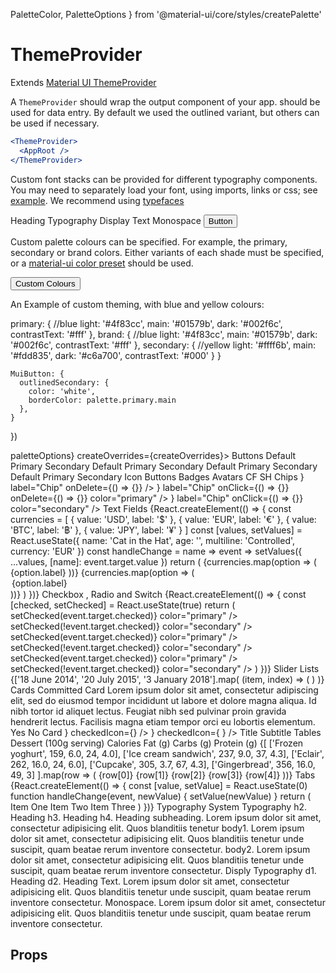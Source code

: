   PaletteColor,
  PaletteOptions
} from '@material-ui/core/styles/createPalette'

<Meta title="components|ThemeProvider" component={ThemeProvider} />

# ThemeProvider

Extends [Material UI ThemeProvider](https://material-ui.com/styles/api/#themeprovider)

A `ThemeProvider` should wrap the output component of your app. should be used for data entry. By default we used the outlined variant,
but others can be used if necessary.

```jsx
<ThemeProvider>
  <AppRoot />
</ThemeProvider>
```


Custom font stacks can be provided for different typography components. You may need to separately load your font, using imports, links or css; see [example](https://github.com/commitd/components/tree/master/example).
We recommend using [typefaces](https://github.com/KyleAMathews/typefaces)

<Preview>
  <Story name="default">
    <ThemeProvider
      fonts={{
        typography: { fontFamily: '"Helvetica Neue"' },
        text: { fontFamily: '"Times New Roman"' },
        display: { fontFamily: 'Arial, sans-serif', fontWeight: 700 },
        mono: { fontFamily: 'monospace', fontWeight: 100 }
      }}
    >
      <Heading.h2>Heading</Heading.h2>
      <Typography>Typography</Typography>
      <Display.d1>Display</Display.d1>
      <Text>Text</Text>
      <Monospace>Monospace</Monospace>
      <Button color="primary">Button</Button>
    </ThemeProvider>
  </Story>
</Preview>

Custom palette colours can be specified. For example, the primary, secondary or brand colors. Either variants of each shade must be specified, or a [material-ui color preset](https://material-ui.com/customization/color/#color) should be used.

<Preview>
  <Story name="colors">
    <ThemeProvider
      paletteColors={{primary: blueGrey, brand: cyan}}
    >
      <Button color="primary">Custom Colours</Button>
    </ThemeProvider>
  </Story>
</Preview>

An Example of custom theming, with blue and yellow colours:

  primary: {
    //blue
    light: '#4f83cc',
    main: '#01579b',
    dark: '#002f6c',
    contrastText: '#fff'
  },
    brand: {
    //blue
    light: '#4f83cc',
    main: '#01579b',
    dark: '#002f6c',
    contrastText: '#fff'
  },
  secondary: {
    //yellow
    light: '#ffff6b',
    main: '#fdd835',
    dark: '#c6a700',
    contrastText: '#000'
  }
}


    MuiButton: {
      outlinedSecondary: {
        color: 'white',
        borderColor: palette.primary.main
      },
    }
  })

<Preview>
  <Story name="custom-theming">
  <C.ThemeProvider style={{ width: '100%', height: '100%', border: '1px' }} createPaletteOptions={() =>
   paletteOptions} createOverrides={createOverrides}>
    <Background width="1VH">
      <C.Caption>
        <C.Link href="/components/?path=/docs/components-button--default-story">
          Buttons
        </C.Link>
      </C.Caption>
      <C.Column flexWrap="wrap">
        <C.Flex
          flexGrow={1}
          p={3}
          m={1}
          justifyContent="space-evenly"
          border="1px solid black"
        >
          <C.Column>
            <C.Button m={3}>Default</C.Button>
            <C.Button m={3} color="primary">
              Primary
            </C.Button>
            <C.Button m={3} color="secondary">
              Secondary
            </C.Button>
          </C.Column>
          <C.Column>
            <C.Button m={3} variant="outlined">
              Default
            </C.Button>
            <C.Button m={3} variant="outlined" color="primary">
              Primary
            </C.Button>
            <C.Button m={3} variant="outlined" color="secondary">
              Secondary
            </C.Button>
          </C.Column>
          <C.Column>
            <C.Button m={3} variant="text">
              Default
            </C.Button>
            <C.Button m={3} variant="text" color="primary">
              Primary
            </C.Button>
            <C.Button m={3} variant="text" color="secondary">
              Secondary
            </C.Button>
          </C.Column>
          <C.Column>
            <C.Button disabled={true} m={3}>
              Default
            </C.Button>
            <C.Button disabled={true} m={3} color="primary">
              Primary
            </C.Button>
            <C.Button disabled={true} m={3} color="secondary">
              Secondary
            </C.Button>
          </C.Column>
        </C.Flex>
        <C.Caption>
          <C.Link href="/components/?path=/docs/components-iconbutton--default-story">
            Icon Buttons
          </C.Link>
        </C.Caption>
        <C.Flex
          flexGrow={1}
          p={3}
          m={1}
          justifyContent="space-evenly"
          border="1px solid black"
          bgcolor="background.default"
        >
          <C.IconButton aria-label="delete">
            <C.Icons.Delete />
          </C.IconButton>
          <C.IconButton aria-label="delete" disabled color="primary">
            <C.Icons.Delete />
          </C.IconButton>
          <C.IconButton color="secondary" aria-label="add an alarm">
            <C.Icons.Alarm />
          </C.IconButton>
          <C.IconButton color="primary" aria-label="add to shopping cart">
            <C.Icons.AddShoppingCart />
          </C.IconButton>
        </C.Flex>
        <C.Caption>
          <C.Link href="/components/?path=/docs/components-badge--default-story">
            Badges
          </C.Link>
        </C.Caption>
        <C.Flex
          flexGrow={1}
          p={3}
          pt={4}
          m={1}
          justifyContent="space-evenly"
          border="1px solid black"
          bgcolor="background.default"
        >
          <C.Badge badgeContent={'default'}>
            <C.IconButton>
              <C.Icons.Mail />
            </C.IconButton>
          </C.Badge>
          <C.Badge color="primary" badgeContent={4}>
            <C.IconButton>
              <C.Icons.Mail />
            </C.IconButton>
          </C.Badge>
          <C.Badge color="secondary" badgeContent={87}>
            <C.IconButton>
              <C.Icons.Mail />
            </C.IconButton>
          </C.Badge>
          <C.Badge color="error" badgeContent={1000}>
            <C.IconButton>
              <C.Icons.Mail />
            </C.IconButton>
          </C.Badge>
        </C.Flex>
      </C.Column>
      <C.Caption>
        <C.Link href="/components/?path=/docs/components-avatar--default-story">
          Avatars
        </C.Link>
      </C.Caption>
      <C.Flex
        flexGrow={1}
        p={3}
        pt={4}
        m={1}
        justifyContent="space-evenly"
        border="1px solid black"
        bgcolor="background.defaul"
      >
        <C.Avatar m={1} bgcolor="primary.main" color="primary.contrastText">
          CF
        </C.Avatar>
        <C.Avatar m={1} bgcolor="secondary.main" color="secondary.contrastText">
          SH
        </C.Avatar>
        <C.Avatar m={1}>
          <C.Icons.Folder />
        </C.Avatar>
        <C.Avatar m={1} bgcolor="black" color="white">
          <C.Icons.Pageview />
        </C.Avatar>
        <C.Avatar m={1} bgcolor="primary.light" color="text.primary">
          <C.Icons.Assignment />
        </C.Avatar>
      </C.Flex>
      <C.Caption>
        <C.Link href="/components/?path=/docs/components-chip--default-story">
          Chips
        </C.Link>
      </C.Caption>
      <C.Flex
        flexGrow={1}
        p={3}
        m={1}
        justifyContent="space-evenly"
        border="1px solid black"
        bgcolor="background.defaul"
      >
        <C.Chip
          avatar={<C.Avatar src={commmitImage} />}
          label="Chip"
          onDelete={() => {}}
        />
        <C.Chip label="Chip" />
        <C.Chip
          icon={<C.Icons.Face />}
          label="Chip"
          onClick={() => {}}
          onDelete={() => {}}
          color="primary"
        />
        <C.Chip
          variant="outlined"
          icon={<C.Icons.AccountCircle />}
          label="Chip"
          onClick={() => {}}
          color="secondary"
        />
      </C.Flex>
      <C.Caption>
        <C.Link href="/components/?path=/docs/components-textfield--simple">
          Text Fields
        </C.Link>
      </C.Caption>
      <C.Flex
        flexGrow={1}
        p={3}
        pt={4}
        m={1}
        justifyContent="space-evenly"
        border="1px solid black"
        bgcolor="background.defaul"
      >
        {React.createElement(() => {
          const currencies = [
            {
              value: 'USD',
              label: '$'
            },
            {
              value: 'EUR',
              label: '€'
            },
            {
              value: 'BTC',
              label: '฿'
            },
            {
              value: 'JPY',
              label: '¥'
            }
          ]
          const [values, setValues] = React.useState({
            name: 'Cat in the Hat',
            age: '',
            multiline: 'Controlled',
            currency: 'EUR'
          })
          const handleChange = name => event =>
            setValues({ ...values, [name]: event.target.value })
          return (
            <C.Form noValidate autoComplete="off">
              <C.Flex flexWrap="wrap" alignContent="space-between">
                <C.TextField
                  flexGrow={1}
                  m={3}
                  id="standard-name"
                  label="Name"
                  value={values.name}
                  onChange={handleChange('name')}
                />
                <C.TextField
                  flexGrow={1}
                  m={3}
                  id="standard-uncontrolled"
                  label="Uncontrolled"
                  defaultValue="foo"
                />
                <C.TextField
                  flexGrow={1}
                  m={3}
                  required
                  id="standard-required"
                  label="Required"
                  defaultValue="Hello World"
                />
                <C.TextField
                  flexGrow={1}
                  m={3}
                  error
                  id="standard-error"
                  label="Error"
                  defaultValue="Hello World"
                />
                <C.TextField
                  flexGrow={1}
                  m={3}
                  disabled
                  id="standard-disabled"
                  label="Disabled"
                  defaultValue="Hello World"
                />
                <C.TextField
                  flexGrow={1}
                  m={3}
                  id="standard-password-input"
                  label="Password"
                  type="password"
                  autoComplete="current-password"
                />
                <C.TextField
                  flexGrow={1}
                  m={3}
                  id="standard-multiline-flexible"
                  label="Multiline"
                  multiline
                  rowsMax="4"
                  value={values.multiline}
                  onChange={handleChange('multiline')}
                />
                <C.TextField
                  flexGrow={1}
                  m={3}
                  id="standard-multiline-static"
                  label="Multiline"
                  multiline
                  rows="4"
                  defaultValue="Default Value"
                />
                <C.TextField
                  flexGrow={1}
                  m={3}
                  id="standard-read-only-input"
                  label="Read Only"
                  defaultValue="Hello World"
                  InputProps={{
                    readOnly: true
                  }}
                />
                <C.TextField
                  flexGrow={1}
                  m={3}
                  id="standard-helperText"
                  label="Helper text"
                  defaultValue="Default Value"
                  helperText="Some important text"
                />
                <C.TextField
                  flexGrow={1}
                  m={3}
                  id="standard-number"
                  label="Number"
                  value={values.age}
                  onChange={handleChange('age')}
                  type="number"
                  InputLabelProps={{
                    shrink: true
                  }}
                />
                <C.TextField
                  flexGrow={1}
                  m={3}
                  id="standard-select-currency"
                  select
                  label="Select"
                  value={values.currency}
                  onChange={handleChange('currency')}
                  helperText="Please select your currency"
                >
                  {currencies.map(option => (
                    <C.MenuItem key={option.value} value={option.value}>
                      {option.label}
                    </C.MenuItem>
                  ))}
                </C.TextField>
                <C.TextField
                  flexGrow={1}
                  m={3}
                  id="standard-select-currency-native"
                  select
                  label="Native select"
                  value={values.currency}
                  onChange={handleChange('currency')}
                  SelectProps={{
                    native: true
                  }}
                  helperText="Please select your currency"
                >
                  {currencies.map(option => (
                    <option key={option.value} value={option.value}>
                      {option.label}
                    </option>
                  ))}
                </C.TextField>
              </C.Flex>
            </C.Form>
          )
        })}
      </C.Flex>
      <C.Caption>
        <C.Link href="/components/?path=/docs/components-checkbox--default-story">
          Checkbox
        </C.Link>
        , <C.Link href="/components/?path=/docs/components-radio--default-story">
          Radio
        </C.Link> and <C.Link href="/components/?path=/docs/components-switch--default-story">Switch</C.Link>
      </C.Caption>
      {React.createElement(() => {
        const [checked, setChecked] = React.useState(true)
        return (
          <C.Flex
            flexGrow={1}
            p={3}
            pt={4}
            m={1}
            justifyContent="space-evenly"
            border="1px solid black"
            bgcolor="background.defaul"
          >
            <C.Column justifyContent="center">
              <C.Checkbox
                checked={checked}
                onChange={event => setChecked(event.target.checked)}
                color="primary"
              />
              <C.Checkbox
                checked={!checked}
                onChange={event => setChecked(!event.target.checked)}
                color="secondary"
              />
            </C.Column>
            <C.Column justifyContent="center">
              <C.Radio
                checked={checked}
                onChange={event => setChecked(event.target.checked)}
                color="primary"
              />
              <C.Radio
                checked={!checked}
                onChange={event => setChecked(!event.target.checked)}
                color="secondary"
              />
            </C.Column>
            <C.Column justifyContent="center">
              <C.Switch
                checked={checked}
                onChange={event => setChecked(event.target.checked)}
                color="primary"
              />
              <C.Switch
                checked={!checked}
                onChange={event => setChecked(!event.target.checked)}
                color="secondary"
              />
            </C.Column>
          </C.Flex>
        )
      })}
      <C.Caption>
        <C.Link href="/components/?path=/docs/components-slider--default-story">
          Slider
        </C.Link>
      </C.Caption>
      <C.Flex
        flexGrow={1}
        flexDirection="column"
        p={3}
        pt={4}
        m={1}
        border="1px solid black"
        bgcolor="background.defaul"
      >
        <C.Slider m={3} flexGrow={1} aria-labelledby="continuous-slider" />
        <C.Slider
          m={3}
          flexGrow={1}
          defaultValue={80}
          step={10}
          valueLabelDisplay="on"
        />
        <C.Slider m={3} flexGrow={1} value={30} disabled={true} />
      </C.Flex>
      <C.Caption>
        <C.Link href="/components/?path=/docs/components-list--default-story">
          Lists
        </C.Link>
      </C.Caption>
      <C.Flex
        flexGrow={1}
        flexDirection="column"
        p={3}
        pt={4}
        m={1}
        border="1px solid black"
        bgcolor="background.defaul"
      >
        <C.Box minWidth={500} m={3} bgcolor="background.paper">
          <C.List component="nav" aria-label="main mailbox folders">
            <C.ListItem button>
              <C.ListItemIcon>
                <C.Icons.Inbox />
              </C.ListItemIcon>
              <C.ListItemText primary="Inbox" />
            </C.ListItem>
            <C.ListItem button>
              <C.ListItemIcon>
                <C.Icons.Drafts />
              </C.ListItemIcon>
              <C.ListItemText primary="Drafts" />
            </C.ListItem>
          </C.List>
          <Divider />
          <C.List component="nav" aria-label="secondary mailbox folders">
            <C.ListItem button>
              <C.ListItemText primary="Trash" />
            </C.ListItem>
            <C.ListItem button>
              <C.ListItemText primary="Spam" />
            </C.ListItem>
          </C.List>
        </C.Box>
      </C.Flex>
      <C.Flex
        flexGrow={1}
        flexDirection="column"
        p={3}
        pt={4}
        m={1}
        border="1px solid black"
        bgcolor="background.defaul"
      >
        <C.Box minWidth={500} m={3} bgcolor="background.paper">
          <C.List>
            {['18 June 2014', '20 July 2015', '3 January 2018'].map(
              (item, index) => (
                <C.ListItem key={index} role={undefined} dense button>
                  <C.ListItemIcon>
                    <C.Checkbox
                      edge="start"
                      tabIndex={-1}
                      disableRipple
                      inputProps={{
                        'aria-labelledby': 1
                      }}
                    />
                  </C.ListItemIcon>
                  <C.ListItemText
                    id={index}
                    primary={`Line item ${index + 1}`}
                    secondary={item}
                  />
                  <C.ListItemSecondaryAction>
                    <C.IconButton edge="end">
                      <C.Icons.Comment />
                    </C.IconButton>
                  </C.ListItemSecondaryAction>
                </C.ListItem>
              )
            )}
          </C.List>
        </C.Box>
      </C.Flex>
      <C.Caption>
        <C.Link href="/components/?path=/docs/components-card--default-story">
          Cards
        </C.Link>
      </C.Caption>
      <C.Flex
        flexGrow={1}
        flexWrap="wrap"
        p={3}
        pt={4}
        m={1}
        border="1px solid black"
        bgcolor="background.defaul"
      >
        <C.Card m={3} width={1 / 2}>
          <C.Box height={100} bgcolor="primary.main" />
          <C.CardHeader bgcolor="primary.main" color="primary.contrastText">
            Committed Card
          </C.CardHeader>
          <C.CardContent>
            Lorem ipsum dolor sit amet, consectetur adipiscing elit, sed do
            eiusmod tempor incididunt ut labore et dolore magna aliqua. Id nibh
            tortor id aliquet lectus. Feugiat nibh sed pulvinar proin gravida
            hendrerit lectus. Facilisis magna etiam tempor orci eu lobortis
            elementum.
          </C.CardContent>
          <C.CardActions>
            <C.Button color="primary" variant="text">
              Yes
            </C.Button>
            <C.Button color="primary" variant="text">
              No
            </C.Button>
          </C.CardActions>
        </C.Card>
        <C.Card m={3} width={1 / 2}>
          <C.CardHeader bgcolor="secondary.main" color="secondary.contrastText">
            Card
          </C.CardHeader>
          <C.CardActions>
            <C.Checkbox
              icon={
                <C.Icons.FavoriteBorder style={{ color: C.colors.grey[600] }} />
              }
              checkedIcon={<C.Icons.Favorite style={{ color: 'red' }} />}
            />
            <C.Checkbox
              icon={
                <C.Icons.BookmarkBorder style={{ color: C.colors.grey[600] }} />
              }
              checkedIcon={
                <C.Icons.Bookmark style={{ color: C.colors.lightBlue[400] }} />
              }
            />
            <C.IconButton>
              <C.Icons.Share />
            </C.IconButton>
          </C.CardActions>
        </C.Card>
        <C.Card>
          <C.Flex>
            <C.CardContent>
              <C.Heading.h5 mb={1}>Title</C.Heading.h5>
              <C.Subheading.h5
                mt={0}
                mb={2}
                variant="subtitle1"
                color="textSecondary"
              >
                Subtitle
              </C.Subheading.h5>
              <C.Flex alignItems="center" p={3}>
                <C.IconButton size="small">
                  <C.Icons.SkipPrevious fontSize="small" />
                </C.IconButton>
                <C.IconButton>
                  <C.Icons.PlayArrow fontSize="large" />
                </C.IconButton>
                <C.IconButton size="small">
                  <C.Icons.SkipNext fontSize="small" />
                </C.IconButton>
              </C.Flex>
            </C.CardContent>
            <C.CardMedia
              width="200px"
              height="200px"
              image="https://picsum.photos/id/645/200/200"
              title="Picsum"
            />
          </C.Flex>
        </C.Card>
      </C.Flex>
      <C.Caption>
        <C.Link href="/components/?path=/docs/components-table--default-story">
          Tables
        </C.Link>
      </C.Caption>
      <C.Flex
        flexGrow={1}
        flexDirection="column"
        p={3}
        pt={4}
        m={1}
        border="1px solid black"
        bgcolor="background.default"
      >
        <C.Box m={2} p={3} bgcolor="background.paper">
          <C.Table>
            <C.TableHead>
              <C.TableRow>
                <C.TableCell>Dessert (100g serving)</C.TableCell>
                <C.TableCell align="right">Calories</C.TableCell>
                <C.TableCell align="right">Fat&nbsp;(g)</C.TableCell>
                <C.TableCell align="right">Carbs&nbsp;(g)</C.TableCell>
                <C.TableCell align="right">Protein&nbsp;(g)</C.TableCell>
              </C.TableRow>
            </C.TableHead>
            <C.TableBody>
              {[
                ['Frozen yoghurt', 159, 6.0, 24, 4.0],
                ['Ice cream sandwich', 237, 9.0, 37, 4.3],
                ['Eclair', 262, 16.0, 24, 6.0],
                ['Cupcake', 305, 3.7, 67, 4.3],
                ['Gingerbread', 356, 16.0, 49, 3]
              ].map(row => (
                <C.TableRow key={row[0]}>
                  <C.TableCell component="th" scope="row">
                    {row[0]}
                  </C.TableCell>
                  <C.TableCell align="right">{row[1]}</C.TableCell>
                  <C.TableCell align="right">{row[2]}</C.TableCell>
                  <C.TableCell align="right">{row[3]}</C.TableCell>
                  <C.TableCell align="right">{row[4]}</C.TableCell>
                </C.TableRow>
              ))}
            </C.TableBody>
          </C.Table>
        </C.Box>
      </C.Flex>
      <C.Caption>
        <C.Link href="/components/?path=/docs/components-tabs--appbar">Tabs</C.Link>
      </C.Caption>
      <C.Flex
        flexGrow={1}
        flexDirection="column"
        p={3}
        pt={4}
        m={1}
        border="1px solid black"
        bgcolor="background.default"
      >
        {React.createElement(() => {
          const [value, setValue] = React.useState(0)
          function handleChange(event, newValue) {
            setValue(newValue)
          }
          return (
            <C.Box>
              <C.AppBar position="static">
                <C.Tabs
                  value={value}
                  onChange={handleChange}
                  aria-label="simple tabs example"
                >
                  <C.Tab label="Item One" />
                  <C.Tab label="Item Two" />
                  <C.Tab label="Item Three" />
                </C.Tabs>
              </C.AppBar>
              <C.TabPanel p={3} selected={value} index={0}>
                Item One
              </C.TabPanel>
              <C.TabPanel p={3} selected={value} index={1}>
                Item Two
              </C.TabPanel>
              <C.TabPanel p={3} selected={value} index={2}>
                Item Three
              </C.TabPanel>
            </C.Box>
          )
        })}
      </C.Flex>
      <C.Caption>
        <C.Link href="/components/?path=/docs/design-system-typography--typography">
          Typography
        </C.Link>
      </C.Caption>
      <C.Flex
        flexGrow={1}
        p={3}
        pt={4}
        m={1}
        border="1px solid black"
        bgcolor="background.default"
      >
        <C.Box width={1 / 2}>
          <C.Typography>System Typography</C.Typography>
          <C.Heading.h2 gutterBottom>h2. Heading</C.Heading.h2>
          <C.Heading.h3 gutterBottom>h3. Heading</C.Heading.h3>
          <C.Heading.h4 gutterBottom>h4. Heading</C.Heading.h4>
          <C.Subheading.h3 gutterBottom>
            subheading. Lorem ipsum dolor sit amet, consectetur adipisicing
            elit. Quos blanditiis tenetur
          </C.Subheading.h3>
          <C.Typography variant="body1" gutterBottom>
            body1. Lorem ipsum dolor sit amet, consectetur adipisicing elit.
            Quos blanditiis tenetur unde suscipit, quam beatae rerum inventore
            consectetur.
          </C.Typography>
          <C.Typography variant="body2" gutterBottom>
            body2. Lorem ipsum dolor sit amet, consectetur adipisicing elit.
            Quos blanditiis tenetur unde suscipit, quam beatae rerum inventore
            consectetur.
          </C.Typography>
        </C.Box>
        <C.Box width={1 / 2}>
          <C.Text>Disply Typography</C.Text>
          <C.Display.d1 gutterBottom>d1. Heading</C.Display.d1>
          <C.Display.d2 gutterBottom>d2. Heading</C.Display.d2>
          <C.Text gutterBottom>
            Text. Lorem ipsum dolor sit amet, consectetur adipisicing elit. Quos
            blanditiis tenetur unde suscipit, quam beatae rerum inventore
            consectetur.
          </C.Text>
          <C.Monospace wrap>
            Monospace. Lorem ipsum dolor sit amet, consectetur adipisicing elit.
            Quos blanditiis tenetur unde suscipit, quam beatae rerum inventore
            consectetur.
          </C.Monospace>
        </C.Box>
      </C.Flex>
    </Background>
  </C.ThemeProvider>
</Story>
</Preview>

## Props

<Props of={ThemeProviderDocs} />
